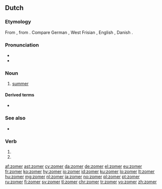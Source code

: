 ==Dutch==

===Etymology===
From {{etyl|odt|nl}} {{term/t|odt|*sumar}}, from {{etyl|gem-pro|nl}} {{term/t|gem-pro|*sumaraz}}. Compare German {{term|Sommer|lang=de}}, West Frisian {{term|simmer|lang=fy}}, English {{term|summer|lang=en}}, Danish {{term|sommer|lang=da}}.

===Pronunciation===
* {{IPA|/ˈzoːmər/|lang=nl}}
* {{audio|Nl-zomer.ogg|audio}}

===Noun===
{{nl-noun|m|-s|zomertje}}

# [[summer]]

====Derived terms====
* {{l|nl|zomers}}

===See also===
* {{list:seasons/nl}}

===Verb===
{{nl-verb-form}}

# {{nl-verb form of|p=1|n=sg|t=pres|m=ind|zomeren}}
# {{nl-verb form of|m=imp|zomeren}}

[[af:zomer]]
[[ast:zomer]]
[[cy:zomer]]
[[da:zomer]]
[[de:zomer]]
[[el:zomer]]
[[eu:zomer]]
[[fr:zomer]]
[[ko:zomer]]
[[hy:zomer]]
[[io:zomer]]
[[id:zomer]]
[[ku:zomer]]
[[lo:zomer]]
[[lt:zomer]]
[[hu:zomer]]
[[mg:zomer]]
[[nl:zomer]]
[[ja:zomer]]
[[no:zomer]]
[[pl:zomer]]
[[pt:zomer]]
[[ru:zomer]]
[[fi:zomer]]
[[sv:zomer]]
[[tl:zomer]]
[[chr:zomer]]
[[tr:zomer]]
[[vo:zomer]]
[[zh:zomer]]